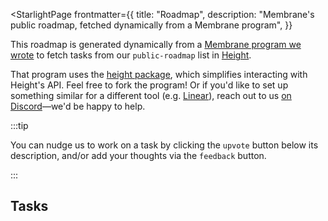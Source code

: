 

<StarlightPage
  frontmatter={{
    title: "Roadmap",
    description:
      "Membrane's public roadmap, fetched dynamically from a Membrane program",
  }}
>

This roadmap is generated dynamically from a <a href="https://www.membrane.io/share/membrane/public-roadmap" target="_blank">Membrane program we wrote</a> to fetch tasks from our `public-roadmap` list in <a href="https://height.app/product" target="_blank">Height</a>.

That program uses the <a href="https://www.membrane.io/share/membrane/height" target="_blank">height package</a>, which simplifies interacting with Height's API. Feel free to fork the program! Or if you'd like to set up something similar for a different tool (e.g. <a href="https://linear.app" target="_blank">Linear</a>), reach out to us <a href="https://discord.gg/4RHyJDV8kj" target="_blank">on Discord</a>—we'd be happy to help.

:::tip

You can nudge us to work on a task by clicking the `upvote` button below its description, and/or add your thoughts via the `feedback` button.

:::

## Tasks

<PublicRoadmap />

</StarlightPage>
